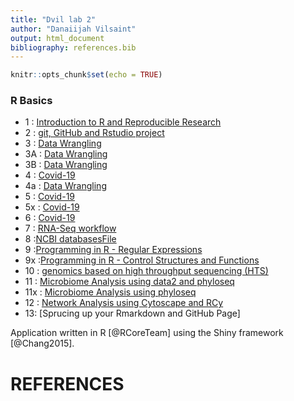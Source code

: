 ```yaml
---
title: "Dvil lab 2"
author: "Danaiijah Vilsaint"
output: html_document
bibliography: references.bib
---
```


```r
knitr::opts_chunk$set(echo = TRUE)
```

### R Basics

* 1 : [Introduction to R and Reproducible Research](New-lab-1.html)
* 2 : [git, GitHub and Rstudio project](Lab2.html)
* 3 : [Data Wrangling](Evo_Geno_Lab3B_Data_Wrangling.html) 
* 3A : [Data Wrangling](Evo_Geno_Lab3A_Data_Wrangling.html)
* 3B : [Data Wrangling](Evo_Geno_Lab3B_Data_Wrangling.html)
* 4 : [Covid-19](Evo_Geno_Lab4_Covid.html)
* 4a : [Data Wrangling](Evo_Geno_Lab4a.html)
* 5 : [Covid-19](Evo_Geno_Lab5.html)
* 5x : [Covid-19](Evo_Geno_Lab5x.html)
* 6 : [Covid-19](Evo_Geno_Lab6.html)
* 7 : [RNA-Seq workflow](Evo_Geno_Lab7.html)
* 8 :[NCBI databasesFile](Evo_Geno_Lab8.html)
* 9 :[ Programming in R - Regular Expressions](Evo_Geno_Lab9.html)
* 9x :[Programming in R - Control Structures and Functions](Evo_Geno_Lab9x_DisneyVer.html)
* 10 : [genomics based on high throughput sequencing (HTS)](Evo_Geno_Lab10.html)
* 11 : [Microbiome Analysis using data2 and phyloseq](Evo_Geno_Lab11.html)
* 11x : [Microbiome Analysis using phyloseq](Evo_Geno_Lab11x.html)
* 12 : [ Network Analysis using Cytoscape and RCy](Evo_Geno_Lab12.html)
* 13: [Sprucing up your Rmarkdown and GitHub Page]


Application written in R [@RCoreTeam] using the Shiny framework [@Chang2015].

# REFERENCES

